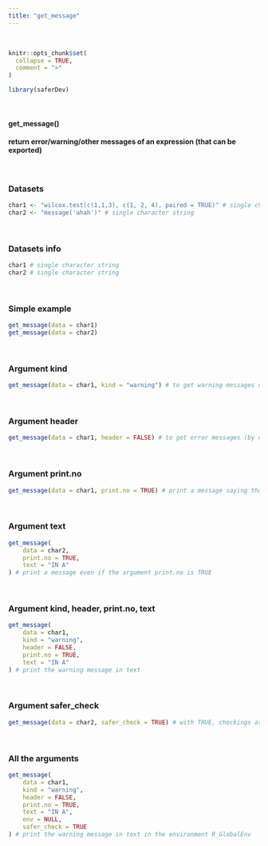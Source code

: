 ---
title: "get_message"
---
<br>

```{r, include = FALSE}
knitr::opts_chunk$set(
  collapse = TRUE,
  comment = ">"
)
```

```{r setup}
library(saferDev)
```
<br>

#### get_message() 

#### return error/warning/other messages of an expression (that can be exported)
<br>

### Datasets

```{r}
char1 <- "wilcox.test(c(1,1,3), c(1, 2, 4), paired = TRUE)" # single character string
char2 <- "message('ahah')" # single character string
```
<br>

### Datasets info
```{r}
char1 # single character string
char2 # single character string
```
<br>

### Simple example
```{r}
get_message(data = char1)
get_message(data = char2)
```
<br>

### Argument kind
```{r}
get_message(data = char1, kind = "warning") # to get warning messages of the wilcox test
```
<br>

### Argument header
```{r}
get_message(data = char1, header = FALSE) # to get error messages (by default) without header
```
<br>

### Argument print.no
```{r}
get_message(data = char1, print.no = TRUE) # print a message saying that no message reported
```
<br>

### Argument text
```{r}
get_message(
    data = char2, 
    print.no = TRUE, 
    text = "IN A"
) # print a message even if the argument print.no is TRUE
```
<br>

### Argument kind, header, print.no, text
```{r}
get_message(
    data = char1, 
    kind = "warning", 
    header = FALSE, 
    print.no = TRUE, 
    text = "IN A"
) # print the warning message in text
```
<br>

### Argument safer_check
```{r}
get_message(data = char2, safer_check = TRUE) # with TRUE, checkings are performed before main code running
```
<br>

### All the arguments
```{r}
get_message(
    data = char1, 
    kind = "warning", 
    header = FALSE,
    print.no = TRUE, 
    text = "IN A",
    env = NULL,
    safer_check = TRUE
) # print the warning message in text in the environment R_GlobalEnv
```



